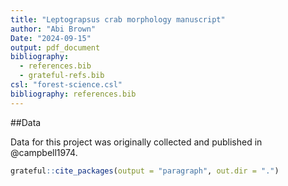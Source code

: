 ```yaml
---
title: "Leptograpsus crab morphology manuscript"
author: "Abi Brown"
Date: "2024-09-15"
output: pdf_document
bibliography: 
  - references.bib
  - grateful-refs.bib
csl: "forest-science.csl"
bibliography: references.bib
---
```


##Data

Data for this project was originally collected and published in @campbell1974.

```r
grateful::cite_packages(output = "paragraph", out.dir = ".")
```

